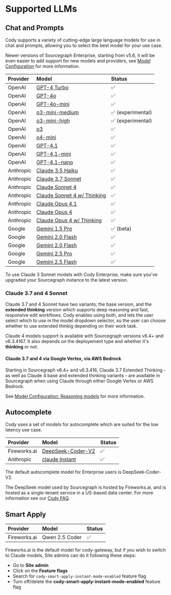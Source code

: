 # Supported LLMs

## Chat and Prompts

Cody supports a variety of cutting-edge large language models for use in chat and prompts, allowing you to select the best model for your use case.

<Callout type="note">Newer versions of Sourcegraph Enterprise, starting from v5.6, it will be even easier to add support for new models and providers, see [Model Configuration](/cody/enterprise/model-configuration) for more information.</Callout>

| **Provider** |                                                                   **Model**                                                                   |    **Status**    |
| :----------- | :-------------------------------------------------------------------------------------------------------------------------------------------- | :--------------- |
| OpenAI       | [GPT-4 Turbo](https://platform.openai.com/docs/models/gpt-4-and-gpt-4-turbo#:~:text=TRAINING%20DATA-,gpt%2D4%2D0125%2Dpreview,-New%20GPT%2D4) | ✅                |
| OpenAI       | [GPT-4o](https://platform.openai.com/docs/models#gpt-4o)                                                                                      | ✅                |
| OpenAI       | [GPT-4o-mini](https://platform.openai.com/docs/models#gpt-4o-mini)                                                                            | ✅                |
| OpenAI       | [o3-mini-medium](https://openai.com/index/openai-o3-mini/)                                                                                    | ✅ (experimental) |
| OpenAI       | [o3-mini-high](https://openai.com/index/openai-o3-mini/)                                                                                      | ✅ (experimental) |
| OpenAI       | [o3](https://platform.openai.com/docs/models#o3)                                                                                              | ✅                |
| OpenAI       | [o4-mini](https://platform.openai.com/docs/models/o4-mini)                                                                                    | ✅                |
| OpenAI       | [GPT-4.1](https://platform.openai.com/docs/models/gpt-4.1)                                                                                    | ✅                |
| OpenAI       | [GPT-4.1-mini](https://platform.openai.com/docs/models/gpt-4o-mini)                                                                           | ✅                |
| OpenAI       | [GPT-4.1-nano](https://platform.openai.com/docs/models/gpt-4.1-nano)                                                                          | ✅                |
| Anthropic    | [Claude 3.5 Haiku](https://docs.anthropic.com/claude/docs/models-overview#model-comparison)                                                   | ✅                |
| Anthropic    | [Claude 3.7 Sonnet](https://docs.anthropic.com/claude/docs/models-overview#model-comparison)                                                  | ✅                |
| Anthropic    | [Claude Sonnet 4](https://docs.anthropic.com/en/docs/about-claude/models/overview)                                                            | ✅                |
| Anthropic    | [Claude Sonnet 4 w/ Thinking](https://docs.anthropic.com/en/docs/about-claude/models/overview)                                                | ✅                |
| Anthropic    | [Claude Opus 4.1](https://docs.anthropic.com/en/docs/about-claude/models/overview)                                                            | ✅                |
| Anthropic    | [Claude Opus 4](https://docs.anthropic.com/en/docs/about-claude/models/overview)                                                              | ✅                |
| Anthropic    | [Claude Opus 4 w/ Thinking](https://docs.anthropic.com/en/docs/about-claude/models/overview)                                                  | ✅                |
| Google       | [Gemini 1.5 Pro](https://deepmind.google/technologies/gemini/pro/)                                                                            | ✅ (beta)         |
| Google       | [Gemini 2.0 Flash](https://deepmind.google/technologies/gemini/flash/)                                                                        | ✅                |
| Google       | [Gemini 2.0 Flash](https://deepmind.google/technologies/gemini/flash/)                                                                        | ✅                |
| Google       | [Gemini 2.5 Pro](https://cloud.google.com/vertex-ai/generative-ai/docs/models/gemini/2-5-pro)                                                 | ✅                |
| Google       | [Gemini 2.5 Flash](https://cloud.google.com/vertex-ai/generative-ai/docs/models/gemini/2-5-flash)                                             | ✅                |

<Callout type="note">To use Claude 3 Sonnet models with Cody Enterprise, make sure you've upgraded your Sourcegraph instance to the latest version. </Callout>

### Claude 3.7 and 4 Sonnet

Claude 3.7 and 4 Sonnet have two variants; the base version, and the **extended thinking** version which supports deep reasoning and fast, responsive edit workflows. Cody enables using both, and lets the user select which to use in the model dropdown selector, so the user can choose whether to use extended thinkig depending on their work task.

<Callout type="note">Claude 4 models support is available with Sourcegraph versions v6.4+ and v6.3.4167. It also depends on the deployement type and whether it's **thinking** or not.</Callout>

#### Claude 3.7 and 4 via Google Vertex, via AWS Bedrock

Starting in Sourcegraph v6.4+ and v6.3.416, Claude 3.7 Extended Thinking - as well as Claude 4 base and extended thinking variants - are available in Sourcegraph when using Claude through either Google Vertex or AWS Bedrock.

See [Model Configuration: Reasoning models](/cody/enterprise/model-configuration#reasoning-models) for more information.

## Autocomplete

Cody uses a set of models for autocomplete which are suited for the low latency use case.

| **Provider** |                                         **Model**                                         | **Status** |
| :----------- | :---------------------------------------------------------------------------------------- | :------------- |
| Fireworks.ai | [DeepSeek-Coder-V2](https://huggingface.co/deepseek-ai/DeepSeek-Coder-V2-Lite-Instruct)   | ✅              |
| Anthropic    | [claude Instant](https://docs.anthropic.com/claude/docs/models-overview#model-comparison) | ✅              |


<Callout type="note">The default autocomplete model for Enterprise users is DeepSeek-Coder-V2.</Callout>

<Callout type="note">The DeepSeek model used by Sourcegraph is hosted by Fireworks.ai, and is hosted as a single-tenant service in a US-based data center. For more information see our [Cody FAQ](https://sourcegraph.com/docs/cody/faq#is-any-of-my-data-sent-to-deepseek).</Callout>

## Smart Apply

| **Provider** |   **Model**    | **Status** |
| :----------- | :------------- | :--------- |
| Fireworks.ai | Qwen 2.5 Coder | ✅          |

Fireworks.ai is the default model for cody-gateway, but if you wish to switch to Claude models, Site admins can do it following these steps:

- Go to **Site admin**
- Click on the **Feature flags**
- Search for `cody-smart-apply-instant-mode-enabled` feature flag
- Turn off/delete the **cody-smart-apply-instant-mode-enabled** feature flag
